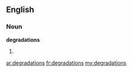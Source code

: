 ==English==

===Noun===
'''degradations'''

# {{plural of|[[degradation]]}}

[[ar:degradations]]
[[fr:degradations]]
[[my:degradations]]